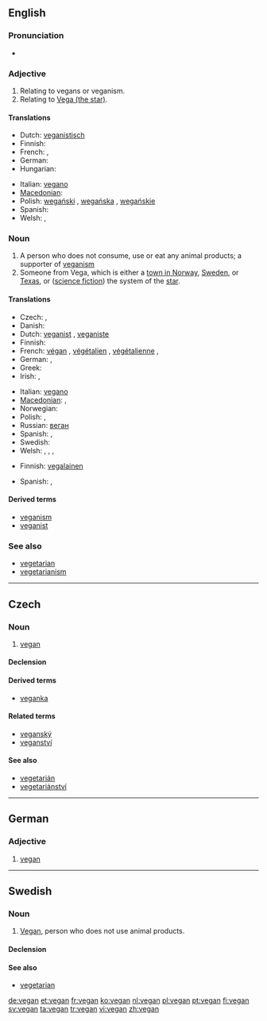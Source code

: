 ==English==
{{wikipedia}}

===Pronunciation===
* {{rhymes|iːɡən}}

===Adjective===
{{en-adj|-}}

# Relating to vegans or veganism.
# Relating to [[w:Vega|Vega (the star)]].

====Translations====
{{trans-top|relating to vegans or veganism}}
* Dutch: [[veganistisch]]
* Finnish: {{t-|fi|vegaaninen}}
* French: {{t|fr|végan|m}}, {{t|fr|végane|m|f}}
* German: {{t+|de|vegan}}
* Hungarian: {{t-|hu|vega}}
{{trans-mid}}
* Italian: [[vegano]]
* [[Macedonian]]: {{t|mk|вегански|tr=véganski}}
* Polish: [[wegański]] {{m}}, [[wegańska]] {{f}}, [[wegańskie]]
* Spanish: {{t|es|vegano}}
* Welsh: {{t|cy|feganaidd}}, {{t|cy|figanaidd}}
{{trans-bottom}}

===Noun===
{{en-noun}}

# A person who does not consume, use or eat any animal products; a supporter of [[veganism]]
# Someone from Vega, which is either a [[w:Vega, Norway|town in Norway]], [[w:Vega, Haninge, Sweden|Sweden]], or [[w:Vega, Texas|Texas]], or ([[science fiction]]) the system of the [[w:Vega|star]].

====Translations====
{{trans-top|supporter of veganism}}
* Czech: {{t-|cs|vegan|m}}, {{t-|cs|veganka|f}}
* Danish: {{t|da|veganer}}
* Dutch: [[veganist]] {{m}}, [[veganiste]] {{f}}
* Finnish: {{t+|fi|vegaani}}
* French: [[végan]] {{m}}, [[végétalien]] {{m}}, [[végétalienne]] {{f}}, {{t|fr|végane|m|f}}
* German: {{t+|de|Veganer|m}}, {{t+|de|Veganerin|f}}
* Greek: {{t|el|ακραιφνής χορτοφάγος|m|f|tr=akraifnís chortofágos}}
* Irish: {{t|ga|veigeán|m}}, {{t|ga|fíor-veigeatóir|m}}
{{trans-mid}}
* Italian: [[vegano]] {{m}}
* [[Macedonian]]: {{t|mk|végan|m|alt=веган}}, {{t|mk|véganka|f|alt=веганка|tr=véganska}}
* Norwegian: {{t|no|veganer}}
* Polish: {{t+|pl|weganin|m}}, {{t+|pl|weganka|f}}
* Russian: [[веган]] {{m}} {{qualifier|used for both men and women}}
* Spanish: {{t|es|vegano|m}}, {{t|es|vegana|f}}
* Swedish: {{t+|sv|vegan}}
* Welsh: {{t|cy|fegan}}, {{t|cy|figan}}, {{t|cy|cigwrthodwr caeth|m}}, {{t|cy|llysfwytäwr caeth|m}}
{{trans-bottom}}

{{trans-top|someone from Vega}}
* Finnish: [[vegalainen]]
{{trans-mid}}
* Spanish: {{t|es|vegano|m}}, {{t|es|vegana|f}}
{{trans-bottom}}

====Derived terms====
* [[veganism]]
* [[veganist]]

===See also===
* [[vegetarian]]
* [[vegetarianism]]

----

==Czech==

===Noun===
{{cs-noun|g=m}}

# [[vegan]] {{gloss|veganism supporter}}

====Declension====
{{cs-decl-noun-auto|ma|veg|a|n}}

====Derived terms====
* [[veganka]] {{qualifier|feminine form}}

====Related terms====
* [[veganský]]
* [[veganství]] {{n}}

====See also====
* [[vegetarián]] {{m}}
* [[vegetariánství]] {{n}}

----

==German==

===Adjective===
{{head|de|adjective}}

# [[#English|vegan]]

----

==Swedish==

===Noun===
{{sv-noun|g=c}}

# [[#English|Vegan]], person who does not use animal products.

====Declension====
{{sv-noun-reg-r-c|2=vegane}}

====See also====
* [[vegetarian]]

[[de:vegan]]
[[et:vegan]]
[[fr:vegan]]
[[ko:vegan]]
[[nl:vegan]]
[[pl:vegan]]
[[pt:vegan]]
[[fi:vegan]]
[[sv:vegan]]
[[ta:vegan]]
[[tr:vegan]]
[[vi:vegan]]
[[zh:vegan]]